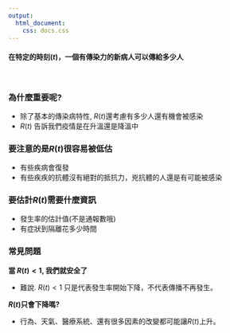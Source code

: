 ```yaml
---
output: 
  html_document:
    css: docs.css
---
```


#### 在特定的時刻($t$)，一個有傳染力的新病人可以傳給多少人  

\

### 為什麼重要呢?

- 除了基本的傳染病特性, $R(t)$還考慮有多少人還有機會被感染 
- $R(t)$ 告訴我們疫情是在升溫還是降溫中 


### 要注意的是$R(t)$很容易被低估

- 有些疾病會復發
- 有些疾疾的抗體沒有絕對的抵抗力，兇抗體的人還是有可能被感染


### 要估計$R(t)$需要什麼資訊

- 發生率的估計值(不是通報數哦) 
- 有症狀到隔離花多少時間



### 常見問題
**當 $R(t) < 1$, 我們就安全了**

- 難說. $R(t) < 1$ 只是代表發生率開始下降，不代表傳播不再發生。 

**$R(t)$只會下降嗎? **

- 行為、天氣、醫療系統、還有很多因素的改變都可能讓$R(t)$上升。

